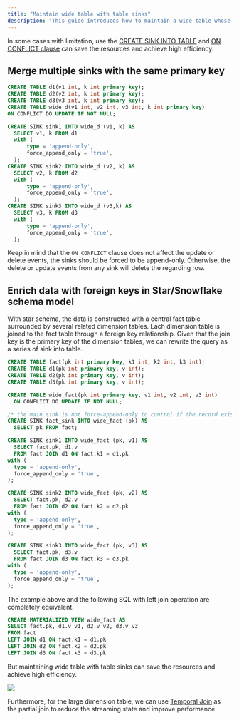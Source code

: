 ```yaml
---
title: "Maintain wide table with table sinks"
description: "This guide introduces how to maintain a wide table whose columns come from different sources. Traditional data warehouses or ETL use a join query for this purpose. However, streaming join brings issues such as low efficiency and high memory consumption."
---
```


In some cases with limitation, use the [CREATE SINK INTO TABLE](/docs/current/sql-create-sink-into/) and [ON CONFLICT clause](/sql/commands/sql-create-table#pk-conflict-behavior) can save the resources and achieve high efficiency.

## Merge multiple sinks with the same primary key

```sql
CREATE TABLE d1(v1 int, k int primary key);
CREATE TABLE d2(v2 int, k int primary key);
CREATE TABLE d3(v3 int, k int primary key);
CREATE TABLE wide_d(v1 int, v2 int, v3 int, k int primary key)
ON CONFLICT DO UPDATE IF NOT NULL;

CREATE SINK sink1 INTO wide_d (v1, k) AS
  SELECT v1, k FROM d1
  with (
      type = 'append-only',
      force_append_only = 'true',
  );
CREATE SINK sink2 INTO wide_d (v2, k) AS
  SELECT v2, k FROM d2
  with (
      type = 'append-only',
      force_append_only = 'true',
  );
CREATE SINK sink3 INTO wide_d (v3,k) AS
  SELECT v3, k FROM d3
  with (
      type = 'append-only',
      force_append_only = 'true',
  );
```

<Note>

Keep in mind that the `ON CONFLICT` clause does not affect the update or delete events, the sinks should be forced to be append-only. Otherwise, the delete or update events from any sink will delete the regarding row.
</Note>

## Enrich data with foreign keys in Star/Snowflake schema model

With star schema, the data is constructed with a central fact table surrounded by several related dimension tables. Each dimension table is joined to the fact table through a foreign key relationship. Given that the join key is the primary key of the dimension tables, we can rewrite the query as a series of sink into table.

```sql
CREATE TABLE fact(pk int primary key, k1 int, k2 int, k3 int);
CREATE TABLE d1(pk int primary key, v int);
CREATE TABLE d2(pk int primary key, v int);
CREATE TABLE d3(pk int primary key, v int);

CREATE TABLE wide_fact(pk int primary key, v1 int, v2 int, v3 int)
  ON CONFLICT DO UPDATE IF NOT NULL;

/* the main sink is not force-append-only to control if the record exists*/
CREATE SINK fact_sink INTO wide_fact (pk) AS
  SELECT pk FROM fact;

CREATE SINK sink1 INTO wide_fact (pk, v1) AS
  SELECT fact.pk, d1.v
  FROM fact JOIN d1 ON fact.k1 = d1.pk
with (
  type = 'append-only',
  force_append_only = 'true',
);

CREATE SINK sink2 INTO wide_fact (pk, v2) AS
  SELECT fact.pk, d2.v
  FROM fact JOIN d2 ON fact.k2 = d2.pk
with (
  type = 'append-only',
  force_append_only = 'true',
);

CREATE SINK sink3 INTO wide_fact (pk, v3) AS
  SELECT fact.pk, d3.v
  FROM fact JOIN d3 ON fact.k3 = d3.pk
with (
  type = 'append-only',
  force_append_only = 'true',
);
```

The example above and the following SQL with left join operation are completely equivalent.

```sql
CREATE MATERIALIZED VIEW wide_fact AS
SELECT fact.pk, d1.v v1, d2.v v2, d3.v v3
FROM fact
LEFT JOIN d1 ON fact.k1 = d1.pk
LEFT JOIN d2 ON fact.k2 = d2.pk
LEFT JOIN d3 ON fact.k3 = d3.pk
```

But maintaining wide table with table sinks can save the resources and achieve high efficiency.
<Frame>
  <img src="/images/maintain_wide_table_with_table_sink.drawio.png"/>
</Frame>

Furthermore, for the large dimension table, we can use [Temporal Join](/processing/sql/joins) as the partial join to reduce the streaming state and improve performance.
